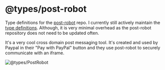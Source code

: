 # @types/post-robot

Type definitions for the [post-robot](https://github.com/krakenjs/post-robot) repo. I currently still actively maintain
the [type definitions](https://www.npmjs.com/package/@types/post-robot). Although, it is very minimal overhead as the 
post-robot repository does not need to be updated often.

It's a very cool cross domain post messaging tool. It's created and used by Paypal in their "Pay with PayPal" button 
and they use post-robot to securely communicate with an iframe.

![@types/PostRobot](../../public/postrobot.png)
